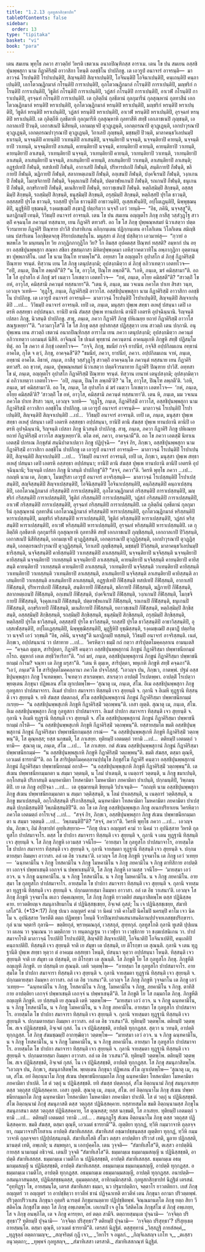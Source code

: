 ```yaml
---
title: "1.2.13 กุลทูสกสิกฺขาปท"
tableOfContents: false
sidebar:
  order: 13
type: "tipitaka"
basket: "vi"
book: "para"
---
```



<DynamicBreadcrumb />

<Division number="431" book="para" e="ch" v="1" p="274">

<Paragraph number="1753" book="para">
เตน สมเยน พุทฺโธ ภควา สาวตฺถิยํ วิหรติ เชตวเน อนาถปิณฺฑิกสฺส อาราเม. เตน โข ปน สมเยน อสฺสชิปุนพฺพสุกา นาม กีฏาคิริสฺมิํ อาวาสิกา โหนฺติ อลชฺชิโน ปาปภิกฺขู. เต เอวรูปํ อนาจารํ อาจรนฺติ—  มาลาวจฺฉํ โรเปนฺติปิ โรปาเปนฺติปิ, สิญฺจนฺติปิ สิญฺจาเปนฺติปิ, โอจินนฺติปิ โอจินาเปนฺติปิ, คนฺเถนฺติปิ คนฺถาเปนฺติปิ, เอกโตวณฺฏิกมาลํ กโรนฺติปิ การาเปนฺติปิ, อุภโตวณฺฏิกมาลํ กโรนฺติปิ การาเปนฺติปิ, มญฺชริกํ กโรนฺติปิ การาเปนฺติปิ, วิธูติกํ กโรนฺติปิ การาเปนฺติปิ, วฏํสกํ กโรนฺติปิ การาเปนฺติปิ, อาเวฬํ กโรนฺติปิ การาเปนฺติปิ, อุรจฺฉทํ กโรนฺติปิ การาเปนฺติปิ. เต กุลิตฺถีนํ กุลธีตานํ กุลกุมารีนํ กุลสุณฺหานํ กุลทาสีนํ เอกโตวณฺฏิกมาลํ หรนฺติปิ หราเปนฺติปิ, อุภโตวณฺฏิกมาลํ หรนฺติปิ หราเปนฺติปิ, มญฺชริกํ หรนฺติปิ หราเปนฺติปิ, วิธูติกํ หรนฺติปิ หราเปนฺติปิ, วฏํสกํ หรนฺติปิ หราเปนฺติปิ, อาเวฬํ หรนฺติปิ หราเปนฺติปิ, อุรจฺฉทํ หรนฺติปิ หราเปนฺติปิ. เต กุลิตฺถีหิ กุลธีตาหิ กุลกุมารีหิ กุลสุณฺหาหิ กุลทาสีหิ สทฺธิํ เอกภาชเนปิ ภุญฺชนฺติ, เอกถาลเกปิ ปิวนฺติ, เอกาสเนปิ นิสีทนฺติ, เอกมญฺเจปิ ตุวฏฺเฏนฺติ, เอกตฺถรณาปิ ตุวฏฺเฏนฺติ, เอกปาวุรณาปิ ตุวฏฺเฏนฺติ, เอกตฺถรณปาวุรณาปิ ตุวฏฺเฏนฺติ, วิกาเลปิ ภุญฺชนฺติ, มชฺชมฺปิ ปิวนฺติ, มาลาคนฺธวิเลปนมฺปิ ธาเรนฺติ, นจฺจนฺติปิ คายนฺติปิ วาเทนฺติปิ ลาเสนฺติปิ, นจฺจนฺติยาปิ นจฺจนฺติ, นจฺจนฺติยาปิ คายนฺติ, นจฺจนฺติยาปิ วาเทนฺติ, นจฺจนฺติยาปิ ลาเสนฺติ, คายนฺติยาปิ นจฺจนฺติ, คายนฺติยาปิ คายนฺติ, คายนฺติยาปิ วาเทนฺติ, คายนฺติยาปิ ลาเสนฺติ, วาเทนฺติยาปิ นจฺจนฺติ, วาเทนฺติยาปิ คายนฺติ, วาเทนฺติยาปิ วาเทนฺติ, วาเทนฺติยาปิ ลาเสนฺติ, ลาเสนฺติยาปิ นจฺจนฺติ, ลาเสนฺติยาปิ คายนฺติ, ลาเสนฺติยาปิ วาเทนฺติ, ลาเสนฺติยาปิ ลาเสนฺติ; อฏฺฐปเทปิ กีฬนฺติ, ทสปเทปิ กีฬนฺติ, อากาเสปิ กีฬนฺติ, ปริหารปเถปิ กีฬนฺติ, สนฺติกายปิ กีฬนฺติ, ขลิกายปิ กีฬนฺติ, ฆฏิกายปิ กีฬนฺติ, สลากหตฺเถนปิ กีฬนฺติ, อกฺเขนปิ กีฬนฺติ, ปงฺคจีเรนปิ กีฬนฺติ, วงฺกเกนปิ กีฬนฺติ, โมกฺขจิกายปิ กีฬนฺติ, จิงฺคุลเกนปิ กีฬนฺติ, ปตฺตาฬฺหเกนปิ กีฬนฺติ, รถเกนปิ กีฬนฺติ, ธนุเกนปิ กีฬนฺติ, อกฺขริกายปิ กีฬนฺติ, มเนสิกายปิ กีฬนฺติ, ยถาวชฺเชนปิ กีฬนฺติ. หตฺถิสฺมิมฺปิ สิกฺขนฺติ, อสฺสสฺมิมฺปิ สิกฺขนฺติ, รถสฺมิมฺปิ สิกฺขนฺติ, ธนุสฺมิมฺปิ สิกฺขนฺติ, ถรุสฺมิมฺปิ สิกฺขนฺติ, หตฺถิสฺสปิ ปุรโต ธาวนฺติ, อสฺสสฺสปิ ปุรโต ธาวนฺติ, รถสฺสปิ ปุรโต ธาวนฺติปิ อาธาวนฺติปิ, อุเสฺสเฬนฺติปิ, อปฺโผเฏนฺติปิ, นิพฺพุชฺฌนฺติปิ, มุฏฺฐีหิปิ ยุชฺฌนฺติ, รงฺคมชฺเฌปิ สงฺฆาฏิํ ปตฺถริตฺวา นจฺจกิํ เอวํ วทนฺติ—  “อิธ, ภคินิ, นจฺจสฺสู”ติ, นลาฏิกมฺปิ เทนฺติ, วิวิธมฺปิ อนาจารํ อาจรนฺติ.
</Paragraph>

</Division>
<Division number="432" book="para" e="ch" v="1" p="275">

<Paragraph number="1754" book="para">
เตน โข ปน สมเยน อญฺญตโร ภิกฺขุ กาสีสุ วสฺสํวุฏฺโฐ สาวตฺถิํ คจฺฉนฺโต ภควนฺตํ ทสฺสนาย, เยน กีฏาคิริ ตทวสริ. อถ โข โส ภิกฺขุ ปุพฺพณฺหสมยํ นิวาเสตฺวา ปตฺตจีวรมาทาย กีฏาคิริํ ปิณฺฑาย ปาวิสิ ปาสาทิเกน อภิกฺกนฺเตน ปฏิกฺกนฺเตน อาโลกิเตน วิโลกิเตน สมิญฺชิเตน ปสาริเตน โอกฺขิตฺตจกฺขุ อิริยาปถสมฺปนฺโน. มนุสฺสา ตํ ภิกฺขุํ ปสฺสิตฺวา เอวมาหํสุ—  “กฺวายํ อพลพโล วิย มนฺทมนฺโท วิย ภากุฏิกภากุฏิโก วิย? โก อิมสฺส อุปคตสฺส ปิณฺฑกํ ทสฺสติ? อมฺหากํ ปน อยฺยา อสฺสชิปุนพฺพสุกา สณฺหา สขิลา สุขสมฺภาสา มิหิตปุพฺพงฺคมา เอหิสฺวาคตวาทิโน อพฺภากุฏิกา อุตฺตานมุขา ปุพฺพภาสิโน. เตสํ โข นาม ปิณฺโฑ ทาตพฺโพ”ติ.
</Paragraph>

<Paragraph number="1755" book="para">
อทฺทสา โข อญฺญตโร อุปาสโก ตํ ภิกฺขุํ กีฏาคิริสฺมิํ ปิณฺฑาย จรนฺตํ. ทิสฺวาน เยน โส ภิกฺขุ เตนุปสงฺกมิ; อุปสงฺกมิตฺวา ตํ ภิกฺขุํ อภิวาเทตฺวา เอตทโวจ—  “อปิ, ภนฺเต, ปิณฺโฑ ลพฺภตี”ติ? “น โข, อาวุโส, ปิณฺโฑ ลพฺภตี”ติ. “เอหิ, ภนฺเต, ฆรํ คมิสฺสามา”ติ. อถ โข โส อุปาสโก ตํ ภิกฺขุํ ฆรํ เนตฺวา โภเชตฺวา เอตทโวจ—  “กหํ, ภนฺเต, อโยฺย คมิสฺสตี”ติ? “สาวตฺถิํ โข อหํ, อาวุโส, คมิสฺสามิ ภควนฺตํ ทสฺสนายา”ติ. “เตน หิ, ภนฺเต, มม วจเนน ภควโต ปาเท สิรสา วนฺท, เอวญฺจ วเทหิ—  ‘ทุฏฺโฐ, ภนฺเต, กีฏาคิริสฺมิํ อาวาโส. อสฺสชิปุนพฺพสุกา นาม กีฏาคิริสฺมิํ อาวาสิกา อลชฺชิโน ปาปภิกฺขู. เต เอวรูปํ อนาจารํ อาจรนฺติ—  มาลาวจฺฉํ โรเปนฺติปิ โรปาเปนฺติปิ, สิญฺจนฺติปิ สิญฺจาเปนฺติปิ …เป…  วิวิธมฺปิ อนาจารํ อาจรนฺติ. เยปิ เต, ภนฺเต, มนุสฺสา ปุพฺเพ สทฺธา อเหสุํ ปสนฺนา เตปิ เอตรหิ อสฺสทฺธา อปฺปสนฺนา. ยานิปิ ตานิ สํฆสฺส ปุพฺเพ ทานปถานิ ตานิปิ เอตรหิ อุปจฺฉินฺนานิ. ริญฺจนฺติ เปสลา ภิกฺขู, นิวสนฺติ ปาปภิกฺขู. สาธุ, ภนฺเต, ภควา กีฏาคิริํ ภิกฺขู ปหิเณยฺย ยถายํ กีฏาคิริสฺมิํ อาวาโส สณฺฐเหยฺยา’”ติ.
</Paragraph>

<Paragraph number="1756" book="para">
“เอวมาวุโส”ติ โข โส ภิกฺขุ ตสฺส อุปาสกสฺส ปฏิสฺสุตฺวา เยน สาวตฺถิ เตน ปกฺกามิ. อนุปุพฺเพน เยน สาวตฺถิ เชตวนํ อนาถปิณฺฑิกสฺส อาราโม เยน ภควา เตนุปสงฺกมิ; อุปสงฺกมิตฺวา ภควนฺตํ อภิวาเทตฺวา เอกมนฺตํ นิสีทิ. อาจิณฺณํ โข ปเนตํ พุทฺธานํ ภควนฺตานํ อาคนฺตุเกหิ ภิกฺขูหิ สทฺธิํ ปฏิสมฺโมทิตุํ. อถ โข ภควา ตํ ภิกฺขุํ เอตทโวจ—  “กจฺจิ, ภิกฺขุ, ขมนียํ กจฺจิ ยาปนียํ, กจฺจิสิ อปฺปกิลมเถน อทฺธานํ อาคโต, กุโต จ ตฺวํ, ภิกฺขุ, อาคจฺฉสี”ติ? “ขมนียํ, ภควา, ยาปนียํ, ภควา. อปฺปกิลมเถน จาหํ, ภนฺเต, อทฺธานํ อาคโต. อิธาหํ, ภนฺเต, กาสีสุ วสฺสํวุฏฺโฐ สาวตฺถิํ อาคจฺฉนฺโต ภควนฺตํ ทสฺสนาย เยน กีฏาคิริ ตทวสริํ. อถ ขฺวาหํ, ภนฺเต, ปุพฺพณฺหสมยํ นิวาเสตฺวา ปตฺตจีวรมาทาย กีฏาคิริํ ปิณฺฑาย ปาวิสิํ. อทฺทสา โข มํ, ภนฺเต, อญฺญตโร อุปาสโก กีฏาคิริสฺมิํ ปิณฺฑาย จรนฺตํ. ทิสฺวาน เยนาหํ เตนุปสงฺกมิ; อุปสงฺกมิตฺวา มํ อภิวาเทตฺวา เอตทโวจ—  ‘อปิ, ภนฺเต, ปิณฺโฑ ลพฺภตี’ติ? ‘น โข, อาวุโส, ปิณฺโฑ ลพฺภตี’ติ. ‘เอหิ, ภนฺเต, ฆรํ คมิสฺสามา’ติ. อถ โข, ภนฺเต, โส อุปาสโก มํ ฆรํ เนตฺวา โภเชตฺวา เอตทโวจ—  ‘กหํ, ภนฺเต, อโยฺย คมิสฺสตี’ติ? ‘สาวตฺถิํ โข อหํ, อาวุโส, คมิสฺสามิ ภควนฺตํ ทสฺสนายา’ติ. เตน หิ, ภนฺเต, มม วจเนน ภควโต ปาเท สิรสา วนฺท, เอวญฺจ วเทหิ—  ‘ทุฏฺโฐ, ภนฺเต, กีฏาคิริสฺมิํ อาวาโส, อสฺสชิปุนพฺพสุกา นาม กีฏาคิริสฺมิํ อาวาสิกา อลชฺชิโน ปาปภิกฺขู. เต เอวรูปํ อนาจารํ อาจรนฺติ—  มาลาวจฺฉํ โรเปนฺติปิ โรปาเปนฺติปิ, สิญฺจนฺติปิ สิญฺจาเปนฺติปิ …เป…  วิวิธมฺปิ อนาจารํ อาจรนฺติ. เยปิ เต, ภนฺเต, มนุสฺสา ปุพฺเพ สทฺธา อเหสุํ ปสนฺนา เตปิ เอตรหิ อสฺสทฺธา อปฺปสนฺนา, ยานิปิ ตานิ สํฆสฺส ปุพฺเพ ทานปถานิ ตานิปิ เอตรหิ อุปจฺฉินฺนานิ, ริญฺจนฺติ เปสลา ภิกฺขู นิวสนฺติ ปาปภิกฺขู. สาธุ, ภนฺเต, ภควา กีฏาคิริํ ภิกฺขู ปหิเณยฺย ยถายํ กีฏาคิริสฺมิํ อาวาโส สณฺฐเหยฺยา’ติ. ตโต อหํ, ภควา, อาคจฺฉามี”ติ.
</Paragraph>

</Division>
<Division number="433" book="para" e="ch" v="1" p="277">

<Paragraph number="1757" book="para">
อถ โข ภควา เอตสฺมิํ นิทาเน เอตสฺมิํ ปกรเณ ภิกฺขุสํฆํ สนฺนิปาตาเปตฺวา ภิกฺขู ปฏิปุจฺฉิ—  “สจฺจํ กิร, ภิกฺขเว, อสฺสชิปุนพฺพสุกา นาม กีฏาคิริสฺมิํ อาวาสิกา อลชฺชิโน ปาปภิกฺขู เต เอวรูปํ อนาจารํ อาจรนฺติ—  มาลาวจฺฉํ โรเปนฺติปิ โรปาเปนฺติปิ, สิญฺจนฺติปิ สิญฺจาเปนฺติปิ …เป…  วิวิธมฺปิ อนาจารํ อาจรนฺติ, เยปิ เต, ภิกฺขเว, มนุสฺสา ปุพฺเพ สทฺธา อเหสุํ ปสนฺนา เตปิ เอตรหิ อสฺสทฺธา อปฺปสนฺนา; ยานิปิ ตานิ สํฆสฺส ปุพฺเพ ทานปถานิ ตานิปิ เอตรหิ อุปจฺฉินฺนานิ; ริญฺจนฺติ เปสลา ภิกฺขู นิวสนฺติ ปาปภิกฺขู”ติ? “สจฺจํ, ภควา”ติ. วิครหิ พุทฺโธ ภควา …เป…  กถญฺหิ นาม เต, ภิกฺขเว, โมฆปุริสา เอวรูปํ อนาจารํ อาจริสฺสนฺติ—  มาลาวจฺฉํ โรเปสฺสนฺติปิ โรปาเปสฺสนฺติปิ, สญฺจิสฺสนฺติปิ สิญฺจาเปสฺสนฺติปิ, โอจินิสฺสนฺติปิ โอจินาเปสฺสนฺติปิ, คนฺถิสฺสนฺติปิ คนฺถาเปสฺสนฺติปิ, เอกโตวณฺฏิกมาลํ กริสฺสนฺติปิ การาเปสฺสนฺติปิ, อุภโตวณฺฏิกมาลํ กริสฺสนฺติปิ การาเปสฺสนฺติปิ, มญฺชริกํ กริสฺสนฺติปิ การาเปสฺสนฺติปิ, วิธูติกํ กริสฺสนฺติปิ การาเปสฺสนฺติปิ, วฏํสกํ กริสฺสนฺติปิ การาเปสฺสนฺติปิ, อาเวฬํ กริสฺสนฺติปิ การาเปสฺสนฺติปิ, อุรจฺฉทํ กริสฺสนฺติปิ การาเปสฺสนฺติปิ. เต กุลิตฺถีนํ กุลธีตานํ กุลกุมารีนํ กุลสุณฺหานํ กุลทาสีนํ เอกโตวณฺฏิกมาลํ หริสฺสนฺติปิ หาราเปสฺสนฺติปิ, อุภโตวณฺฏิกมาลํ หริสฺสนฺติปิ หาราเปสฺสนฺติปิ, มญฺชริกํ หริสฺสนฺติปิ หาราเปสฺสนฺติปิ, วิธูติกํ หริสฺสนฺติปิ หาราเปสฺสนฺติปิ, วฏํสกํ หริสฺสนฺติปิ หาราเปสฺสนฺติปิ, อาเวฬํ หริสฺสนฺติปิ หาราเปสฺสนฺติปิ, อุรจฺฉทํ หริสฺสนฺติปิ หาราเปสฺสนฺติปิ. เต กุลิตฺถีหิ กุลธีตาหิ กุลกุมารีหิ กุลสุณฺหาหิ กุลทาสีหิ สทฺธิํ เอกภาชเนปิ ภุญฺชิสฺสนฺติ, เอกถาลเกปิ ปิวิสฺสนฺติ, เอกาสเนปิ นิสีทิสฺสนฺติ, เอกมญฺเจปิ ตุวฏฺฏิสฺสนฺติ, เอกตฺถรณาปิ ตุวฏฺฏิสฺสนฺติ, เอกปาวุรณาปิ ตุวฏฺฏิสฺสนฺติ, เอกตฺถรณปาวุรณาปิ ตุวฏฺฏิสฺสนฺติ, วิกาเลปิ ภุญฺชิสฺสนฺติ, มชฺชมฺปิ ปิวิสฺสนฺติ, มาลาคนฺธวิเลปนมฺปิ ธาริสฺสนฺติ, นจฺจิสฺสนฺติปิ คายิสฺสนฺติปิ วาเทสฺสนฺติปิ ลาเสสฺสนฺติปิ, นจฺจนฺติยาปิ นจฺจิสฺสนฺติ นจฺจนฺติยาปิ คายิสฺสนฺติ นจฺจนฺติยาปิ วาเทสฺสนฺติ นจฺจนฺติยาปิ ลาเสสฺสนฺติ, คายนฺติยาปิ นจฺจิสฺสนฺติ คายนฺติยาปิ คายิสฺสนฺติ คายนฺติยาปิ วาเทสฺสนฺติ คายนฺติยาปิ ลาเสสฺสนฺติ, วาเทนฺติยาปิ นจฺจิสฺสนฺติ วาเทนฺติยาปิ คายิสฺสนฺติ วาเทนฺติยาปิ วาเทสฺสนฺติ วาเทนฺติยาปิ ลาเสสฺสนฺติ, ลาเสนฺติยาปิ นจฺจิสฺสนฺติ ลาเสนฺติยาปิ คายิสฺสนฺติ ลาเสนฺติยาปิ วาเทสฺสนฺติ ลาเสนฺติยาปิ ลาเสสฺสนฺติ, อฏฺฐปเทปิ กีฬิสฺสนฺติ ทสปเทปิ กีฬิสฺสนฺติ, อากาเสปิ กีฬิสฺสนฺติ, ปริหารปเถปิ กีฬิสฺสนฺติ, สนฺติกายปิ กีฬิสฺสนฺติ, ขลิกายปิ กีฬิสฺสนฺติ, ฆฏิกายปิ กีฬิสฺสนฺติ, สลากหตฺเถนปิ กีฬิสฺสนฺติ, อกฺเขนปิ กีฬิสฺสนฺติ, ปงฺคจีเรนปิ กีฬิสฺสนฺติ, วงฺกเกนปิ กีฬิสฺสนฺติ, โมกฺขจิกายปิ กีฬิสฺสนฺติ, จิงฺคุลเกนปิ กีฬิสฺสนฺติ, ปตฺตาฬฺหเกนปิ กีฬิสฺสนฺติ, รถเกนปิ กีฬิสฺสนฺติ, ธนุเกนปิ กีฬิสฺสนฺติ, อกฺขริกายปิ กีฬิสฺสนฺติ, มเนสิกายปิ กีฬิสฺสนฺติ, ยถาวชฺเชนปิ กีฬิสฺสนฺติ, หตฺถิสฺมิมฺปิ สิกฺขิสฺสนฺติ, อสฺสสฺมิมฺปิ สิกฺขิสฺสนฺติ, รถสฺมิมฺปิ สิกฺขิสฺสนฺติ, ธนุสฺมิมฺปิ สิกฺขิสฺสนฺติ, ถรุสฺมิมฺปิ สิกฺขิสฺสนฺติ, หตฺถิสฺสปิ ปุรโต ธาวิสฺสนฺติ, อสฺสสฺสปิ ปุรโต ธาวิสฺสนฺติ, รถสฺสปิ ปุรโต ธาวิสฺสนฺติปิ อาธาวิสฺสนฺติปิ, อุเสฺสเฬสฺสนฺติปิ, อปฺโผเฏสฺสนฺติปิ, นิพฺพุชฺฌิสฺสนฺติปิ, มุฏฺฐีหิปิ ยุชฺฌิสฺสนฺติ, รงฺคมชฺเฌปิ สงฺฆาฏิํ ปตฺถริตฺวา นจฺจกิํ เอวํ วกฺขนฺติ “อิธ, ภคินิ, นจฺจสฺสู”ติ นลาฏิกมฺปิ ทสฺสนฺติ, วิวิธมฺปิ อนาจารํ อาจริสฺสนฺติ. เนตํ, ภิกฺขเว, อปฺปสนฺนานํ วา ปสาทาย …เป…  วิครหิตฺวา ธมฺมิํ กถํ กตฺวา สาริปุตฺตโมคฺคลฺลาเน อามนฺเตสิ—  “คจฺฉถ ตุมฺเห, สาริปุตฺตา, กีฏาคิริํ คนฺตฺวา อสฺสชิปุนพฺพสุกานํ ภิกฺขูนํ กีฏาคิริสฺมา ปพฺพาชนียกมฺมํ กโรถ. ตุมฺหากํ เอเต สทฺธิวิหาริกา”ติ.
</Paragraph>

<Paragraph number="1758" book="para">
“กถํ มยํ, ภนฺเต, อสฺสชิปุนพฺพสุกานํ ภิกฺขูนํ กีฏาคิริสฺมา ปพฺพาชนียกมฺมํ กโรม? จณฺฑา เต ภิกฺขู ผรุสา”ติ. “เตน หิ ตุมฺเห, สาริปุตฺตา, พหุเกหิ ภิกฺขูหิ สทฺธิํ คจฺฉถา”ติ. “เอวํ, ภนฺเต”ติ โข สาริปุตฺตโมคฺคลฺลานา ภควโต ปจฺจโสฺสสุํ. “เอวญฺจ ปน, ภิกฺขเว, กาตพฺพํ. ปฐมํ อสฺสชิปุนพฺพสุกา ภิกฺขู โจเทตพฺพา. โจเทตฺวา สาเรตพฺพา. สาเรตฺวา อาปตฺติํ โรเปตพฺพา. อาปตฺติํ โรเปตฺวา พฺยตฺเตน ภิกฺขุนา ปฏิพเลน สํโฆ ญาเปตพฺโพ—
</Paragraph>

</Division>
<Division number="434" book="para" e="ch" v="1" p="279">

<Paragraph number="1759" book="para">
‘สุณาตุ เม, ภนฺเต, สํโฆ. อิเม อสฺสชิปุนพฺพสุกา ภิกฺขู กุลทูสกา ปาปสมาจารา. อิเมสํ ปาปกา สมาจารา ทิสฺสนฺติ เจว สุยฺยนฺติ จ. กุลานิ จ อิเมหิ ทุฏฺฐานิ ทิสฺสนฺติ เจว สุยฺยนฺติ จ. ยทิ สํฆสฺส ปตฺตกลฺลํ, สํโฆ อสฺสชิปุนพฺพสุกานํ ภิกฺขูนํ กีฏาคิริสฺมา ปพฺพาชนียกมฺมํ กเรยฺย—  “น อสฺสชิปุนพฺพสุเกหิ ภิกฺขูหิ กีฏาคิริสฺมิํ วตฺถพฺพนฺ”ติ. เอสา ญตฺติ.
</Paragraph>

<Paragraph number="1760" book="para">
สุณาตุ เม, ภนฺเต, สํโฆ. อิเม อสฺสชิปุนพฺพสุกา ภิกฺขู กุลทูสกา ปาปสมาจารา. อิเมสํ ปาปกา สมาจารา ทิสฺสนฺติ เจว สุยฺยนฺติ จ. กุลานิ จ อิเมหิ ทุฏฺฐานิ ทิสฺสนฺติ เจว สุยฺยนฺติ จ. สํโฆ อสฺสชิปุนพฺพสุกานํ ภิกฺขูนํ กีฏาคิริสฺมา ปพฺพาชนียกมฺมํ กโรติ—  “น อสฺสชิปุนพฺพสุเกหิ ภิกฺขูหิ กีฏาคิริสฺมิํ วตฺถพฺพนฺ”ติ. ยสฺสายสฺมโต ขมติ อสฺสชิปุนพฺพสุกานํ ภิกฺขูนํ กีฏาคิริสฺมา ปพฺพาชนียกมฺมสฺส กรณํ—  “น อสฺสชิปุนพฺพสุเกหิ ภิกฺขูหิ กีฏาคิริสฺมิํ วตฺถพฺพนฺ”ติ, โส ตุณฺหสฺส; ยสฺส นกฺขมติ, โส ภาเสยฺย.
</Paragraph>

<Paragraph number="1761" book="para">
ทุติยมฺปิ เอตมตฺถํ วทามิ …เป…  ตติยมฺปิ เอตมตฺถํ วทามิ—  สุณาตุ เม, ภนฺเต, สํโฆ …เป…  โส ภาเสยฺย.
</Paragraph>

<Paragraph number="1762" book="para">
กตํ สํเฆน อสฺสชิปุนพฺพสุกานํ ภิกฺขูนํ กีฏาคิริสฺมา ปพฺพาชนียกมฺมํ—  “น อสฺสชิปุนพฺพสุเกหิ ภิกฺขูหิ กีฏาคิริสฺมิํ วตฺถพฺพนฺ”ติ. ขมติ สํฆสฺส, ตสฺมา ตุณฺหี, เอวเมตํ ธารยามี’”ติ.
</Paragraph>

</Division>
<Division number="435" book="para" e="ch" v="1" p="279">

<Paragraph number="1763" book="para">
อถ โข สาริปุตฺตโมคฺคลฺลานปฺปมุโข ภิกฺขุสํโฆ กีฏาคิริํ คนฺตฺวา อสฺสชิปุนพฺพสุกานํ ภิกฺขูนํ กีฏาคิริสฺมา ปพฺพาชนียกมฺมํ อกาสิ—  “น อสฺสชิปุนพฺพสุเกหิ ภิกฺขูหิ กีฏาคิริสฺมิํ วตฺถพฺพนฺ”ติ. เต สํเฆน ปพฺพาชนียกมฺมกตา น สมฺมา วตฺตนฺติ, น โลมํ ปาเตนฺติ, น เนตฺถารํ วตฺตนฺติ, น ภิกฺขู ขมาเปนฺติ, อกฺโกสนฺติ ปริภาสนฺติ ฉนฺทคามิตา โทสคามิตา โมหคามิตา ภยคามิตา ปาเปนฺติ, ปกฺกมนฺติปิ, วิพฺภมนฺติปิ. เย เต ภิกฺขู อปฺปิจฺฉา …เป…  เต อุชฺฌายนฺติ ขิยฺยนฺติ วิปาเจนฺติ—  “กถญฺหิ นาม อสฺสชิปุนพฺพสุกา ภิกฺขู สํเฆน ปพฺพาชนียกมฺมกตา น สมฺมา วตฺติสฺสนฺติ, น โลมํ ปาเตสฺสนฺติ, น เนตฺถารํ วตฺติสฺสนฺติ, น ภิกฺขู ขมาเปสฺสนฺติ, อกฺโกสิสฺสนฺติ ปริภาสิสฺสนฺติ, ฉนฺทคามิตา โทสคามิตา โมหคามิตา ภยคามิตา ปาเปสฺสนฺติ ปกฺกมิสฺสนฺติปิ วิพฺภมิสฺสนฺติปี”ติ.
</Paragraph>

<Paragraph number="1764" book="para">
อถ โข เต ภิกฺขู อสฺสชิปุนพฺพสุเก ภิกฺขู อเนกปริยาเยน วิครหิตฺวา ภควโต เอตมตฺถํ อาโรเจสุํ …เป…  “สจฺจํ กิร, ภิกฺขเว, อสฺสชิปุนพฺพสุกา ภิกฺขู สํเฆน ปพฺพาชนียกมฺมกตา น สมฺมา วตฺตนฺติ …เป…  วิพฺภมนฺติปี”ติ? “สจฺจํ, ภควา”ติ. วิครหิ พุทฺโธ ภควา …เป…  เอวญฺจ ปน, ภิกฺขเว, อิมํ สิกฺขาปทํ อุทฺทิเสยฺยาถ—
</Paragraph>

</Division>
<Division number="436" book="para" e="ch" v="1" p="280">

<Paragraph number="1765" book="para">
<Emphasis>“ภิกฺขุ ปเนว อญฺญตรํ คามํ วา นิคมํ วา อุปนิสฺสาย วิหรติ กุลทูสโก ปาปสมาจาโร. ตสฺส โข ปาปกา สมาจารา ทิสฺสนฺติ เจว สุยฺยนฺติ จ, กุลานิ จ เตน ทุฏฺฐานิ ทิสฺสนฺติ เจว สุยฺยนฺติ จ. โส ภิกฺขุ ภิกฺขูหิ เอวมสฺส วจนีโย—  ‘อายสฺมา โข กุลทูสโก ปาปสมาจาโร, อายสฺมโต โข ปาปกา สมาจารา ทิสฺสนฺติ เจว สุยฺยนฺติ จ, กุลานิ จายสฺมตา ทุฏฺฐานิ ทิสฺสนฺติ เจว สุยฺยนฺติ จ. ปกฺกมตายสฺมา อิมมฺหา อาวาสา. อลํ เต อิธ วาเสนา’ติ. เอวญฺจ โส ภิกฺขุ ภิกฺขูหิ วุจฺจมาโน เต ภิกฺขู เอวํ วเทยฺย—  ‘ฉนฺทคามิโน จ ภิกฺขู โทสคามิโน จ ภิกฺขู โมหคามิโน จ ภิกฺขู ภยคามิโน จ ภิกฺขู ตาทิสิกาย อาปตฺติยา เอกจฺจํ ปพฺพาเชนฺติ เอกจฺจํ น ปพฺพาเชนฺตี’ติ, โส ภิกฺขุ ภิกฺขูหิ เอวมสฺส วจนีโย—  ‘มายสฺมา เอวํ อวจ. น จ ภิกฺขู ฉนฺทคามิโน. น จ ภิกฺขู โทสคามิโน. น จ ภิกฺขู โมหคามิโน. น จ ภิกฺขู ภยคามิโน. อายสฺมา โข กุลทูสโก ปาปสมาจาโร. อายสฺมโต โข ปาปกา สมาจารา ทิสฺสนฺติ เจว สุยฺยนฺติ จ. กุลานิ จายสฺมตา ทุฏฺฐานิ ทิสฺสนฺติ เจว สุยฺยนฺติ จ. ปกฺกมตายสฺมา อิมมฺหา อาวาสา. อลํ เต อิธ วาเสนา’ติ. เอวญฺจ โส ภิกฺขุ ภิกฺขูหิ วุจฺจมาโน ตเถว ปคฺคเณฺหยฺย, โส ภิกฺขุ ภิกฺขูหิ ยาวตติยํ สมนุภาสิตพฺโพ ตสฺส ปฏินิสฺสคฺคาย. ยาวตติยญฺเจ สมนุภาสิยมาโน ตํ ปฏินิสฺสชฺเชยฺย, อิจฺเจตํ กุสลํ; โน เจ ปฏินิสฺสชฺเชยฺย, สํฆาทิเสโส”</Emphasis>ติ. (*13*:<Emphasis>17</Emphasis>)
</Paragraph>

</Division>
<Division number="437" book="para" e="ch" v="1" p="280">

<Paragraph number="1766" book="para">
<Emphasis>ภิกฺขุ ปเนว อญฺญตรํ คามํ วา นิคมํ วา</Emphasis>ติ คาโมปิ นิคโมปิ นครมฺปิ คาโม เจว นิคโม จ.
</Paragraph>

<Paragraph number="1767" book="para">
<Emphasis>อุปนิสฺสาย วิหรตี</Emphasis>ติ ตตฺถ ปฏิพทฺธา โหนฺติ จีวรปิณฺฑปาตเสนาสนคิลานปฺปจฺจยเภสชฺชปริกฺขารา.
</Paragraph>

<Paragraph number="1768" book="para">
<Emphasis>กุลํ</Emphasis> นาม จตฺตาริ กุลานิ—  ขตฺติยกุลํ, พฺราหฺมณกุลํ, เวสฺสกุลํ, สุทฺทกุลํ.
</Paragraph>

<Paragraph number="1769" book="para">
<Emphasis>กุลทูสโก</Emphasis>ติ กุลานิ ทูเสติ ปุปฺเผน วา ผเลน วา จุณฺเณน วา มตฺติกาย วา ทนฺตกฏฺเฐน วา เวฬุยา วา เวชฺชิกาย วา ชงฺฆเปสนิเกน วา.
</Paragraph>

<Paragraph number="1770" book="para">
<Emphasis>ปาปสมาจาโร</Emphasis>ติ มาลาวจฺฉํ โรเปติปิ โรปาเปติปิ, สิญฺจติปิ สิญฺจาเปติปิ, โอจินาติปิ โอจินาเปติปิ, คนฺเถติปิ คนฺถาเปติปิ.
</Paragraph>

<Paragraph number="1771" book="para">
<Emphasis>ทิสฺสนฺติ เจว สุยฺยนฺติ จา</Emphasis>ติ เย สํมุขา เต ปสฺสนฺติ, เย ติโรกฺขา เต สุณนฺติ.
</Paragraph>

<Paragraph number="1772" book="para">
<Emphasis>กุลานิ จ เตน ทุฏฺฐานี</Emphasis>ติ ปุพฺเพ สทฺธา หุตฺวา ตํ อาคมฺม อสฺสทฺธา โหนฺติ, ปสนฺนา หุตฺวา อปฺปสนฺนา โหนฺติ.
</Paragraph>

<Paragraph number="1773" book="para">
<Emphasis>ทิสฺสนฺติ เจว สุยฺยนฺติ จา</Emphasis>ติ เย สํมุขา เต ปสฺสนฺติ, เย ติโรกฺขา เต สุณนฺติ.
</Paragraph>

<Paragraph number="1774" book="para">
<Emphasis>โส ภิกฺขู</Emphasis>ติ โย โส กุลทูสโก ภิกฺขุ.
</Paragraph>

<Paragraph number="1775" book="para">
<Emphasis>ภิกฺขูหี</Emphasis>ติ อญฺเญหิ ภิกฺขูหิ. เย ปสฺสนฺติ เย สุณนฺติ. เตหิ วตฺตพฺโพ—  “อายสฺมา โข กุลทูสโก ปาปสมาจาโร. อายสฺมโต โข ปาปกา สมาจารา ทิสฺสนฺติ เจว สุยฺยนฺติ จ. กุลานิ จายสฺมตา ทุฏฺฐานิ ทิสฺสนฺติ เจว สุยฺยนฺติ จ. ปกฺกมตายสฺมา อิมมฺหา อาวาสา. อลํ เต อิธ วาเสนา”ติ.
</Paragraph>

<Paragraph number="1776" book="para">
เอวญฺจ โส ภิกฺขุ ภิกฺขูหิ วุจฺจมาโน เต ภิกฺขู เอวํ วเทยฺย—  “ฉนฺทคามิโน จ ภิกฺขู, โทสคามิโน จ ภิกฺขู, โมหคามิโน จ ภิกฺขู, ภยคามิโน จ ภิกฺขู. ตาทิสิกาย อาปตฺติยา เอกจฺจํ ปพฺพาเชนฺติ เอกจฺจํ น ปพฺพาเชนฺตี”ติ.
</Paragraph>

<Paragraph number="1777" book="para">
<Emphasis>โส ภิกฺขู</Emphasis>ติ โย โส กมฺมกโต ภิกฺขุ.
</Paragraph>

<Paragraph number="1778" book="para">
<Emphasis>ภิกฺขูหี</Emphasis>ติ อญฺเญหิ ภิกฺขูหิ.
</Paragraph>

<Paragraph number="1779" book="para">
เย ปสฺสนฺติ เย สุณนฺติ เตหิ วตฺตพฺโพ—  “มายสฺมา เอวํ อวจ. น จ ภิกฺขู ฉนฺทคามิโน, น จ ภิกฺขู โทสคามิโน, น จ ภิกฺขู โมหคามิโน, น จ ภิกฺขู ภยคามิโน. อายสฺมา โข กุลทูสโก ปาปสมาจาโร. อายสฺมโต โข ปาปกา สมาจารา ทิสฺสนฺติ เจว สุยฺยนฺติ จ. กุลานิ จายสฺมตา ทุฏฺฐานิ ทิสฺสนฺติ เจว สุยฺยนฺติ จ. ปกฺกมตายสฺมา อิมมฺหา อาวาสา. อลํ เต อิธ วาเสนา”ติ. ทุติยมฺปิ วตฺตพฺโพ. ตติยมฺปิ วตฺตพฺโพ.
</Paragraph>

<Paragraph number="1780" book="para">
สเจ ปฏินิสฺสชฺชติ, อิจฺเจตํ กุสลํ. โน เจ ปฏินิสฺสชฺชติ, อาปตฺติ ทุกฺกฏสฺส. สุตฺวา น วทนฺติ, อาปตฺติ ทุกฺกฏสฺส. โส ภิกฺขุ สํฆมชฺฌมฺปิ อากฑฺฒิตฺวา วตฺตพฺโพ—  “มายสฺมา เอวํ อวจ. น จ ภิกฺขู ฉนฺทคามิโน, น จ ภิกฺขู โทสคามิโน, น จ ภิกฺขู โมหคามิโน, น จ ภิกฺขู ภยคามิโน. อายสฺมา โข กุลทูสโก ปาปสมาจาโร. อายสฺมโต โข ปาปกา สมาจารา ทิสฺสนฺติ เจว สุยฺยนฺติ จ. กุลานิ จายสฺมตา ทุฏฺฐานิ ทิสฺสนฺติ เจว สุยฺยนฺติ จ. ปกฺกมตายสฺมา อิมมฺหา อาวาสา. อลํ เต อิธ วาเสนา”ติ. ทุติยมฺปิ วตฺตพฺโพ. ตติยมฺปิ วตฺตพฺโพ. สเจ ปฏินิสฺสชฺชติ, อิจฺเจตํ กุสลํ. โน เจ ปฏินิสฺสชฺชติ, อาปตฺติ ทุกฺกฏสฺส. โส ภิกฺขุ สมนุภาสิตพฺโพ.
</Paragraph>

<Paragraph number="1781" book="para">
“เอวญฺจ ปน, ภิกฺขเว, สมนุภาสิตพฺโพ. พฺยตฺเตน ภิกฺขุนา ปฏิพเลน สํโฆ ญาเปตพฺโพ—
</Paragraph>

</Division>
<Division number="438" book="para" e="ch" v="1" p="282">

<Paragraph number="1782" book="para">
‘สุณาตุ เม, ภนฺเต, สํโฆ. อยํ อิตฺถนฺนาโม ภิกฺขุ สํเฆน ปพฺพาชนียกมฺมกโต ภิกฺขู ฉนฺทคามิตา โทสคามิตา โมหคามิตา ภยคามิตา ปาเปติ. โส ตํ วตฺถุํ น ปฏินิสฺสชฺชติ. ยทิ สํฆสฺส ปตฺตกลฺลํ, สํโฆ อิตฺถนฺนามํ ภิกฺขุํ สมนุภาเสยฺย ตสฺส วตฺถุสฺส ปฏินิสฺสคฺคาย. เอสา ญตฺติ.
</Paragraph>

<Paragraph number="1783" book="para">
สุณาตุ เม, ภนฺเต, สํโฆ. อยํ อิตฺถนฺนาโม ภิกฺขุ สํเฆน ปพฺพาชนียกมฺมกโต ภิกฺขู ฉนฺทคามิตา โทสคามิตา โมหคามิตา ภยคามิตา ปาเปติ. โส ตํ วตฺถุํ น ปฏินิสฺสชฺชติ. สํโฆ อิตฺถนฺนามํ ภิกฺขุํ สมนุภาสติ ตสฺส วตฺถุสฺส ปฏินิสฺสคฺคาย. ยสฺสายสฺมโต ขมติ อิตฺถนฺนามสฺส ภิกฺขุโน สมนุภาสนา ตสฺส วตฺถุสฺส ปฏินิสฺสคฺคาย, โส ตุณฺหสฺส; ยสฺส นกฺขมติ, โส ภาเสยฺย.
</Paragraph>

<Paragraph number="1784" book="para">
ทุติยมฺปิ เอตมตฺถํ วทามิ …เป…  ตติยมฺปิ เอตมตฺถํ วทามิ …เป… .
</Paragraph>

<Paragraph number="1785" book="para">
สมนุภฏฺโฐ สํเฆน อิตฺถนฺนาโม ภิกฺขุ ตสฺส วตฺถุสฺส ปฏินิสฺสคฺคาย. ขมติ สํฆสฺส, ตสฺมา ตุณฺหี, เอวเมตํ ธารยามี’”ติ.
</Paragraph>

</Division>
<Division number="439" book="para" e="ch" v="1" p="283">

<Paragraph number="1786" book="para">
ญตฺติยา ทุกฺกฏํ, ทฺวีหิ กมฺมวาจาหิ ถุลฺลจฺจยา, กมฺมวาจาปริโยสาเน อาปตฺติ สํฆาทิเสสสฺส. สํฆาทิเสสํ อชฺฌาปชฺชนฺตสฺส ญตฺติยา ทุกฺกฏํ, ทฺวีหิ กมฺมวาจาหิ ถุลฺลจฺจยา ปฏิปฺปสฺสมฺภนฺติ.
</Paragraph>

<Paragraph number="1787" book="para">
<Emphasis>สํฆาทิเสโส</Emphasis>ติ สํโฆว ตสฺสา อาปตฺติยา ปริวาสํ เทติ, มูลาย ปฏิกสฺสติ, มานตฺตํ เทติ, อพฺเภติ; น สมฺพหุลา, น เอกปุคฺคโล. เตน วุจฺจติ—  “สํฆาทิเสโส”ติ, ตเสฺสว อาปตฺตินิกายสฺส นามกมฺมํ อธิวจนํ. เตนปิ วุจฺจติ “สํฆาทิเสโส”ติ.
</Paragraph>

</Division>
<Division number="440" book="para" e="ch" v="1" p="283">

<Paragraph number="1788" book="para">
ธมฺมกมฺเม ธมฺมกมฺมสญฺญี น ปฏินิสฺสชฺชติ, อาปตฺติ สํฆาทิเสสสฺส.
</Paragraph>

<Paragraph number="1789" book="para">
ธมฺมกมฺเม เวมติโก น ปฏินิสฺสชฺชติ, อาปตฺติ สํฆาทิเสสสฺส.
</Paragraph>

<Paragraph number="1790" book="para">
ธมฺมกมฺเม อธมฺมกมฺมสญฺญี น ปฏินิสฺสชฺชติ, อาปตฺติ สํฆาทิเสสสฺส.
</Paragraph>

<Paragraph number="1791" book="para">
อธมฺมกมฺเม ธมฺมกมฺมสญฺญี, อาปตฺติ ทุกฺกฏสฺส.
</Paragraph>

<Paragraph number="1792" book="para">
อธมฺมกมฺเม เวมติโก, อาปตฺติ ทุกฺกฏสฺส.
</Paragraph>

<Paragraph number="1793" book="para">
อธมฺมกมฺเม อธมฺมกมฺมสญฺญี, อาปตฺติ ทุกฺกฏสฺส.
</Paragraph>

</Division>
<Division number="441" book="para" e="ch" v="1" p="283">

<Paragraph number="1794" book="para">
อนาปตฺติ—  อสมนุภาสนฺตสฺส, ปฏินิสฺสชฺชนฺตสฺส, อุมฺมตฺตกสฺส, อาทิกมฺมิกสฺสาติ.

</Paragraph>
</Division>

<Paragraph number="1795" type="center" book="para">
กุลทูสกสิกฺขาปทํ นิฏฺฐิตํ เตรสมํ.


</Paragraph>

<Division number="442" book="para" e="ch" v="1" p="283">

<Paragraph number="1796" book="para">
“อุทฺทิฏฺฐา โข, อายสฺมนฺโต, เตรส สํฆาทิเสสา ธมฺมา, นว ปฐมาปตฺติกา, จตฺตาโร ยาวตติยกา. เยสํ ภิกฺขุ อญฺญตรํ วา อญฺญตรํ วา อาปชฺชิตฺวา ยาวตีหํ ชานํ ปฏิจฺฉาเทติ ตาวตีหํ เตน ภิกฺขุนา อกามา ปริวตฺตพฺพํ. ปริวุตฺถปริวาเสน ภิกฺขุนา อุตฺตริ ฉารตฺตํ ภิกฺขุมานตฺตาย ปฏิปชฺชิตพฺพํ. จิณฺณมานตฺโต ภิกฺขุ ยตฺถ สิยา วีสติคโณ ภิกฺขุสํโฆ ตตฺถ โส ภิกฺขุ อพฺเภตพฺโพ. เอเกนปิ เจ อูโน วีสติคโณ ภิกฺขุสํโฆ ตํ ภิกฺขุํ อพฺเภยฺย, โส จ ภิกฺขุ อนพฺภิโต, เต จ ภิกฺขู คารยฺหา, อยํ ตตฺถ สามีจิ. ตตฺถายสฺมนฺเต ปุจฺฉามิ—  ‘กจฺจิตฺถ ปริสุทฺธา’? ทุติยมฺปิ ปุจฺฉามิ—  ‘กจฺจิตฺถ ปริสุทฺธา’? ตติยมฺปิ ปุจฺฉามิ—  ‘กจฺจิตฺถ ปริสุทฺธา’? ปริสุทฺเธตฺถายสฺมนฺโต. ตสฺมา ตุณฺหี, เอวเมตํ ธารยามี”ติ.

</Paragraph>
</Division>

<Paragraph number="1797" type="center" book="para">
เตรสกํ นิฏฺฐิตํ.



</Paragraph>

<Paragraph number="1798" type="center" book="para">
ตสฺสุทฺทานํ


</Paragraph>

<Paragraph number="1799" type="verses" book="para">
_วิสฺสฏฺฐิ กายสํสคฺคํ,_  
_ทุฏฺฐุลฺลํ อตฺตกามญฺจ;_  
_สญฺจริตฺตํ กุฏี เจว,_  
_วิหาโร จ อมูลกํ._  

</Paragraph>

<Paragraph number="1800" type="verses" book="para">
_กิญฺจิเลสญฺจ เภโท จ,_  
_ตเสฺสว อนุวตฺตกา;_  
_ทุพฺพจํ กุลทูสญฺจ,_  
_สํฆาทิเสสา เตรสาติ._  


</Paragraph>

<Paragraph number="1801" type="center" book="para">
สํฆาทิเสสกณฺฑํ นิฏฺฐิตํ.
</Paragraph>